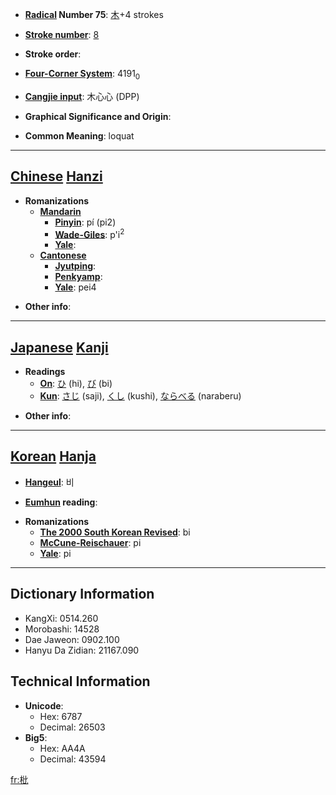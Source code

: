 * '''[[Wiktionary:Chinese radical index| Radical]] Number 75''': [[Wiktionary:Chinese radical index 木|木]]+4 strokes

* '''[[Wiktionary:Chinese total strokes index|Stroke number]]''': [[Wiktionary:Chinese total strokes index 8|8]]

* '''Stroke order''': 

* '''[[Wiktionary:Chinese four corner index|Four-Corner System]]''': 4191<sub>0</sub>

* '''[[Wiktionary:Chinese Cangjie index|Cangjie input]]''': 木心心 (DPP)

* '''Graphical Significance and Origin''': 

* '''Common Meaning''': loquat

----

== [[Chinese]] [[Hanzi]] ==

* '''Romanizations'''
** '''[[Mandarin]]'''
*** '''[[Pinyin]]''': pí (pi2)
*** '''[[Wade-Giles]]''': p'i<sup>2</sup>
*** '''[[Yale]]''': 
** '''[[Cantonese]]'''
*** '''[[Jyutping]]''':
*** '''[[Penkyamp]]''': 
*** '''[[Yale]]''': pei4

* '''Other info''': 

----

== [[Japanese]] [[Kanji]] ==

* '''Readings'''
** '''[[On]]''': [[ひ]] (hi), [[び]] (bi)
** '''[[Kun]]''': [[さじ]] (saji), [[くし]] (kushi), [[ならべる]] (naraberu)

* '''Other info''':  

----

== [[Korean]] [[Hanja]] ==

* '''[[Hangeul]]''': 비

* '''[[Eumhun]] reading''': 

* '''Romanizations'''
** '''[[The 2000 South Korean Revised Romanization|The 2000 South Korean Revised]]''': bi
** '''[[McCune-Reischauer]]''': pi
** '''[[Yale]]''': pi

----

== Dictionary Information ==

* KangXi: 0514.260
* Morobashi: 14528
* Dae Jaweon: 0902.100
* Hanyu Da Zidian: 21167.090

== Technical Information ==

* '''Unicode''':
** Hex: 6787
** Decimal: 26503
* '''Big5''':
** Hex: AA4A
** Decimal: 43594

[[fr:枇]]